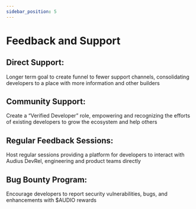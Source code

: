 ```yaml
---
sidebar_position: 5
---
```


# Feedback and Support

## Direct Support:

Longer term goal to create funnel to fewer support channels, consolidating developers to a place with more information and other builders

## Community Support:

Create a “Verified Developer” role, empowering and recognizing the efforts of existing developers to grow the ecosystem and help others

## Regular Feedback Sessions:

Host regular sessions providing a platform for developers to interact with Audius DevRel, engineering and product teams directly

## Bug Bounty Program:

Encourage developers to report security vulnerabilities, bugs, and enhancements with $AUDIO rewards
